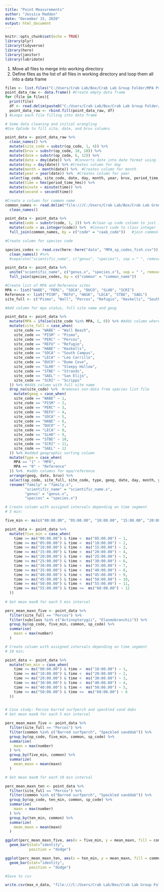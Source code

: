 ```yaml
---
title: "Point Measurements"
author: "Jessica Madden"
date: "December 15, 2020"
output: html_document
---
```


```r
knitr::opts_chunk$set(echo = TRUE)
library(plyr)
library(tidyverse)
library(here)
library(janitor)
library(lubridate)

```

1. Move all files to merge into working directory
2. Define files as the list of all files in working directory and loop them all into a data frame

```r
files <- list.files("C:/Users/Crab Lab/Box/Crab Lab Group Folder/MPA Project/mpa_project_code/bruv-data/data/point-data/") #Creates a vector of all file names
point_data_raw <- data.frame() #Create empty data frame
for (file in files){
  print(file)
  df <- read.delim(paste0("C:/Users/Crab Lab/Box/Crab Lab Group Folder/MPA Project/mpa_project_code/bruv-data/data/point-data/", file), header = TRUE, sep = "\t", dec = ".", skip = 4)
  point_data_raw <- rbind.fill(point_data_raw, df)
} #Loops each file filling into data frame
```

```r
# Some data cleaning and initial wrangling
#Use OpCode to fill site, date, and bruv columns

point_data <- point_data_raw %>% 
  clean_names() %>% 
  mutate(site_code = substr(op_code, 1, 4)) %>% 
  mutate(bruv = substr(op_code, 18, 18)) %>% 
  mutate(date = substr(op_code, 6, 12)) %>%  
  mutate(date = dmy(date)) %>%  #Converts date into date format using lubridate package
  mutate(day = day(date)) %>% #Creates column for day
  mutate(month = month(date)) %>%  #Creates column for month
  mutate(year = year(date)) %>%  #Creates column for year
  select(op_code, site_code, date, day, month, year, bruv, period_time_hms, visibility, habitat, family, genus, species, code, number, comment_1, x_6) %>% 
  mutate(time = hms(period_time_hms)) %>% 
  mutate(minute = minute(time)) %>% 
  mutate(second = second(time))    


```


```r
#Create a column for common name
common_names <- read.delim("file:///C:/Users/Crab Lab/Box/Crab Lab Group Folder/MPA Project/mpa_project_code/bruv-data/data/mpa_BRUV_specieslist.txt") %>% 
  clean_names()

point_data <- point_data %>% 
  mutate(code = substr(code, 1, 2)) %>% #clean up code column to just integer %>% 
  mutate(code = as.integer(code)) %>%  #Convert code to class integer
  full_join(common_names, by = c("code" = "caab_code"))   #join common names to data set

#Create column for species code

species_codes <- read.csv(here::here("data", "MPA_sp_codes_fish.csv")) %>% 
  clean_names() #%>% 
  #separate("scientific_name", c("genus", "species"), sep = " ", remove = FALSE)

point_data <- point_data %>% 
  unite("scientific_name", c("genus.x", "species.x"), sep = " ", remove = FALSE) %>% 
  full_join(species_codes, by = c("common" = "common_name")) 

#Create list of MPA and Reference sites
MPA <- list("WABE", "PERC", "SOCA", "DUCO", "SLHO", "SCRI")
Reference <- list("PISM", "REFU", "HASK", "LECA", "STBE", "SAEL")
site_full <- c("Pismo", "Wall", "Percos", "Refugio", "Haskells", "South Campus", "Leo Carrillo", "Dume Cove", "Sleepy Hollow", "Strands", "San Elijo", "Scripps")

#Add column for mpa status, full site name and geog

point_data <- point_data %>% 
  mutate(MPA = ifelse(site_code %in% MPA, 1, 0)) %>% #Adds column where value of 1 means MPA site, 0 is ref
  mutate(site_full = case_when(
    site_code == "WABE" ~ "Wall Beach", 
    site_code == "PISM" ~ "Pismo", 
    site_code == "PERC" ~ "Percos", 
    site_code == "REFU" ~ "Refugio", 
    site_code == "HABE" ~ "Haskells", 
    site_code == "SOCA" ~ "South Campus", 
    site_code == "LECA" ~ "Leo Carrillo", 
    site_code == "DUCO" ~ "Dume Cove", 
    site_code == "SLHO" ~ "Sleepy Hollow", 
    site_code == "STBE" ~ "Strands", 
    site_code == "SAEL" ~ "San Elijo", 
    site_code == "SCRI" ~ "Scripps"
  )) %>% #Adds column with full site name
  drop_na(site_code) %>%  #removes non-data from species list file
    mutate(geog = case_when(
    site_code == "WABE" ~ 1, 
    site_code == "PISM" ~ 2, 
    site_code == "PERC" ~ 3, 
    site_code == "REFU" ~ 4, 
    site_code == "SOCA" ~ 5, 
    site_code == "HABE" ~ 6, 
    site_code == "DUCO" ~ 7, 
    site_code == "LECA" ~ 8, 
    site_code == "SLHO" ~ 9, 
    site_code == "STBE" ~ 10, 
    site_code == "SCRI" ~ 11, 
    site_code == "SAEL" ~ 12
  )) %>% #added geographic sorting column
  mutate(type = case_when(
    MPA == "1" ~ "MPA", 
    MPA == "0" ~ "Reference"
  )) %>%  #adds columns for mpa/reference
  arrange(geog, date, bruv) %>%
  select(op_code, site_full, site_code, type, geog, date, day, month, year, bruv, period_time_hms, time, minute, second, visibility, habitat, subclass, family.x, scientific_name.x, genus.x, species.x, common, code, sp_code, number, comment_1, x_6) %>% 
  rename("family" = "family.x", 
         "scientific_name" = "scientific_name.x", 
         "genus" = "genus.x", 
         "species" = "species.x")

```


```r
# Create column with assigned intervals depending on time segment 
# 5 min:

five_min <- ms(c("00:00.00", "05:00.00", "10:00.00", "15:00.00", "20:00.00", "25:00.00", "30:00.00", "35:00.00", "40:00.00", "45:00.00", "50:00.00", "55:00.00", "60:00.00"))

point_data <- point_data %>% 
  mutate(five_min = case_when(
    time >= ms("00:00.00") & time <  ms("05:00.00") ~ 1, 
    time >= ms("05:00.00") & time <  ms("10:00.00") ~ 2, 
    time >= ms("10:00.00") & time <  ms("15:00.00") ~ 3, 
    time >= ms("15:00.00") & time <  ms("20:00.00") ~ 4, 
    time >= ms("20:00.00") & time <  ms("25:00.00") ~ 5, 
    time >= ms("25:00.00") & time <  ms("30:00.00") ~ 6, 
    time >= ms("30:00.00") & time <  ms("35:00.00") ~ 7, 
    time >= ms("35:00.00") & time <  ms("40:00.00") ~ 8, 
    time >= ms("40:00.00") & time <  ms("45:00.00") ~ 9, 
    time >= ms("45:00.00") & time <  ms("50:00.00") ~ 10, 
    time >= ms("50:00.00") & time <  ms("55:00.00") ~ 11, 
    time >= ms("55:00.00") & time <=  ms("60:00.00") ~ 12
  ))
  
# Get mean maxN for each 5 min interval

perc_mean_maxn_five <- point_data %>% 
  filter(site_full == "Percos") %>%
  filter(subclass %in% c("Actinopterygii", "Elasmobranchii")) %>% 
  group_by(op_code, five_min, common, sp_code) %>% 
  summarise(
    maxn = max(number)
  )
```

```r
# Create column with assigned intervals depending on time segment 
# 10 min:

point_data <- point_data %>% 
  mutate(ten_min = case_when(
    time >= ms("00:00.00") & time <  ms("10:00.00") ~ 1, 
    time >= ms("10:00.00") & time <  ms("20:00.00") ~ 2, 
    time >= ms("20:00.00") & time <  ms("30:00.00") ~ 3, 
    time >= ms("30:00.00") & time <  ms("40:00.00") ~ 4, 
    time >= ms("40:00.00") & time <  ms("50:00.00") ~ 5, 
    time >= ms("50:00.00") & time <=  ms("60:00.00") ~ 6
  ))
 
```

```r
# Case study: Percos barred surfperch and speckled sand dabs
# Get mean maxN for each 5 min interval

perc_mean_maxn_five <- point_data %>% 
  filter(site_full == "Percos") %>%
  filter(common %in% c("Barred surfperch", "Speckled sanddab")) %>% 
  group_by(op_code, five_min, common, sp_code) %>% 
  summarise(
    maxn = max(number)
  ) %>% 
  group_by(five_min, common) %>% 
  summarize(
    mean_maxn = mean(maxn)
  )

# Get mean maxN for each 10 min interval

perc_mean_maxn_ten <- point_data %>% 
  filter(site_full == "Percos") %>%
  filter(common %in% c("Barred surfperch", "Speckled sanddab")) %>% 
  group_by(op_code, ten_min, common, sp_code) %>% 
  summarise(
    maxn = max(number)
  ) %>% 
  group_by(ten_min, common) %>% 
  summarize(
    mean_maxn = mean(maxn)
  )
```

```r
ggplot(perc_mean_maxn_five, aes(x = five_min, y = mean_maxn, fill = common)) +
  geom_bar(stat="identity", 
           position = "dodge")
```

```r
ggplot(perc_mean_maxn_ten, aes(x = ten_min, y = mean_maxn, fill = common)) +
  geom_bar(stat="identity", 
           position = "dodge")
```


```r
#Save to csv

write.csv(max_n_data, "file:///C:/Users/Crab Lab/Box/Crab Lab Group Folder/MPA Project/mpa_project_code/bruv-data/data//point_data.csv")
```

